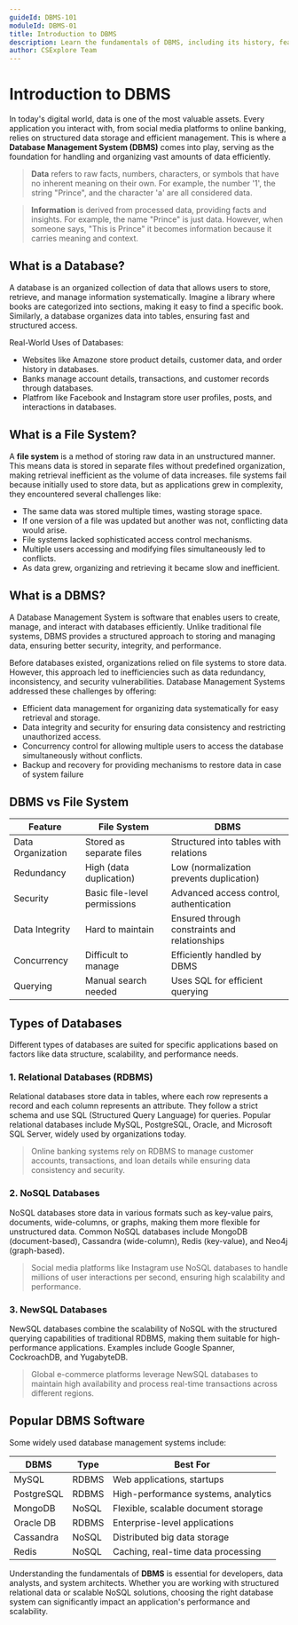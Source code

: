 ```yaml
---
guideId: DBMS-101
moduleId: DBMS-01
title: Introduction to DBMS
description: Learn the fundamentals of DBMS, including its history, features, types of databases, and first hands-on experience with SQL.
author: CSExplore Team
---
```


# Introduction to DBMS

In today's digital world, data is one of the most valuable assets. Every application you interact with, from social media platforms to online banking, relies on structured data storage and efficient management. This is where a **Database Management System (DBMS)** comes into play, serving as the foundation for handling and organizing vast amounts of data efficiently.

> **Data** refers to raw facts, numbers, characters, or symbols that have no inherent meaning on their own. For example, the number '1', the string "Prince", and the character 'a' are all considered data.

> **Information** is derived from processed data, providing facts and insights. For example, the name "Prince" is just data. However, when someone says, "This is Prince" it becomes information because it carries meaning and context.

## What is a Database?

A database is an organized collection of data that allows users to store, retrieve, and manage information systematically. Imagine a library where books are categorized into sections, making it easy to find a specific book. Similarly, a database organizes data into tables, ensuring fast and structured access. 

Real-World Uses of Databases:

- Websites like Amazone store product details, customer data, and order history in databases.
- Banks manage account details, transactions, and customer records through databases.
- Platfrom like Facebook and Instagram store user profiles, posts, and interactions in databases.

## What is a File System?

A **file system** is a method of storing raw data in an unstructured manner. This means data is stored in separate files without predefined organization, making retrieval inefficient as the volume of data increases. file systems fail because initially used to store data, but as applications grew in complexity, they encountered several challenges like: 

- The same data was stored multiple times, wasting storage space.
- If one version of a file was updated but another was not, conflicting data would arise.
- File systems lacked sophisticated access control mechanisms.
- Multiple users accessing and modifying files simultaneously led to conflicts.
- As data grew, organizing and retrieving it became slow and inefficient.

## What is a DBMS?

A Database Management System is software that enables users to create, manage, and interact with databases efficiently. Unlike traditional file systems, DBMS provides a structured approach to storing and managing data, ensuring better security, integrity, and performance.

Before databases existed, organizations relied on file systems to store data. However, this approach led to inefficiencies such as data redundancy, inconsistency, and security vulnerabilities. Database Management Systems addressed these challenges by offering:

- Efficient data management for organizing data systematically for easy retrieval and storage.
- Data integrity and security for ensuring data consistency and restricting unauthorized access.
- Concurrency control for allowing multiple users to access the database simultaneously without conflicts.
- Backup and recovery for providing mechanisms to restore data in case of system failure

## DBMS vs File System

| Feature | File System | DBMS |
|---------|------------|------|
| Data Organization | Stored as separate files | Structured into tables with relations |
| Redundancy | High (data duplication) | Low (normalization prevents duplication) |
| Security | Basic file-level permissions | Advanced access control, authentication |
| Data Integrity | Hard to maintain | Ensured through constraints and relationships |
| Concurrency | Difficult to manage | Efficiently handled by DBMS |
| Querying | Manual search needed | Uses SQL for efficient querying |

## Types of Databases

Different types of databases are suited for specific applications based on factors like data structure, scalability, and performance needs.

### 1. Relational Databases (RDBMS)

Relational databases store data in tables, where each row represents a record and each column represents an attribute. They follow a strict schema and use SQL (Structured Query Language) for queries. Popular relational databases include MySQL, PostgreSQL, Oracle, and Microsoft SQL Server, widely used by organizations today.

> Online banking systems rely on RDBMS to manage customer accounts, transactions, and loan details while ensuring data consistency and security.

### 2. NoSQL Databases

NoSQL databases store data in various formats such as key-value pairs, documents, wide-columns, or graphs, making them more flexible for unstructured data. Common NoSQL databases include MongoDB (document-based), Cassandra (wide-column), Redis (key-value), and Neo4j (graph-based).

> Social media platforms like Instagram use NoSQL databases to handle millions of user interactions per second, ensuring high scalability and performance.

### 3. NewSQL Databases

NewSQL databases combine the scalability of NoSQL with the structured querying capabilities of traditional RDBMS, making them suitable for high-performance applications. Examples include Google Spanner, CockroachDB, and YugabyteDB.

> Global e-commerce platforms leverage NewSQL databases to maintain high availability and process real-time transactions across different regions.

## Popular DBMS Software

Some widely used database management systems include:

| DBMS | Type | Best For |
|------|------|----------|
| MySQL | RDBMS | Web applications, startups |
| PostgreSQL | RDBMS | High-performance systems, analytics |
| MongoDB | NoSQL | Flexible, scalable document storage |
| Oracle DB | RDBMS | Enterprise-level applications |
| Cassandra | NoSQL | Distributed big data storage |
| Redis | NoSQL | Caching, real-time data processing |


Understanding the fundamentals of **DBMS** is essential for developers, data analysts, and system architects. Whether you are working with structured relational data or scalable NoSQL solutions, choosing the right database system can significantly impact an application's performance and scalability.